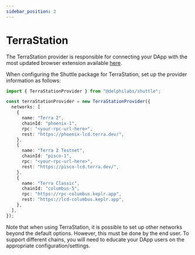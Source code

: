 ```yaml
---
sidebar_position: 2
---
```


# TerraStation 

The TerraStation provider is responsible for connecting your DApp with the most updated browser extension available [here](https://chrome.google.com/webstore/detail/terra-station-wallet/aiifbnbfobpmeekipheeijimdpnlpgpp).

When configuring the Shuttle package for TerraStation, set up the provider information as follows:

```ts
import { TerraStationProvider } from "@delphilabs/shuttle";

const terraStationProvider = new TerraStationProvider({
  networks: [
    {
      name: "Terra 2",
      chainId: "phoenix-1",
      rpc: "<your-rpc-url-here>",
      rest: "https://phoenix-lcd.terra.dev/",
    },
    {
      name: "Terra 2 Testnet",
      chainId: "pisco-1",
      rpc: "<your-rpc-url-here>",
      rest: "https://pisco-lcd.terra.dev/",
    },
    {
      name: "Terra Classic",
      chainId: "columbus-5",
      rpc: "https://rpc-columbus.keplr.app",
      rest: "https://lcd-columbus.keplr.app",
    },
  ],
});
```

Note that when using TerraStation, it is possible to set up other networks beyond the default options. However, this must be done by the end user. To support different chains, you will need to educate your DApp users on the appropriate configuration/settings.